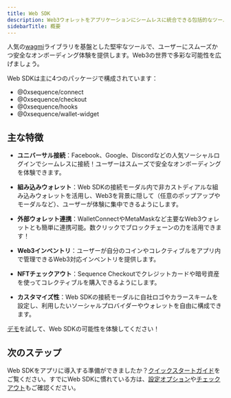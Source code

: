 ```yaml
---
title: Web SDK
description: Web3ウォレットをアプリケーションにシームレスに統合できる包括的なツールキットです。
sidebarTitle: 概要
---
```


人気の[wagmi](https://wagmi.sh/)ライブラリを基盤とした堅牢なツールで、ユーザーにスムーズかつ安全なオンボーディング体験を提供します。Web3の世界で多彩な可能性を広げましょう。

Web SDKは主に4つのパッケージで構成されています：
- @0xsequence/connect
- @0xsequence/checkout
- @0xsequence/hooks
- @0xsequence/wallet-widget

## 主な特徴

-   **ユニバーサル接続**：Facebook、Google、Discordなどの人気ソーシャルログインでシームレスに接続！ユーザーはスムーズで安全なオンボーディングを体験できます。

-   **組み込みウォレット**：Web SDKの接続モーダル内で非カストディアルな組み込みウォレットを活用し、Web3を背景に隠して（任意のポップアップやモーダルなど）、ユーザーが体験に集中できるようにします。

-   **外部ウォレット連携**：WalletConnectやMetaMaskなど主要なWeb3ウォレットとも簡単に連携可能。数クリックでブロックチェーンの力を活用できます！

-   **Web3インベントリ**：ユーザーが自分のコインやコレクティブルをアプリ内で管理できるWeb3対応インベントリを提供します。

-   **NFTチェックアウト**：Sequence Checkoutでクレジットカードや暗号資産を使ってコレクティブルを購入できるようにします。

-   **カスタマイズ性**：Web SDKの接続モーダルに自社ロゴやカラースキームを設定し、利用したいソーシャルプロバイダーやウォレットを自由に構成できます。

[デモ](https://0xsequence.github.io/web-sdk/)を試して、Web SDKの可能性を体験してください！

## 次のステップ
Web SDKをアプリに導入する準備ができましたか？[クイックスタートガイド](/sdk/web/wallet-sdk/embedded/getting-started)をご覧ください。すでにWeb SDKに慣れている方は、[設定オプション](/sdk/web/wallet-sdk/embedded/custom-configuration)や[チェックアウト](/sdk/web/wallet-sdk/embedded/guides/checkout)もご確認ください。